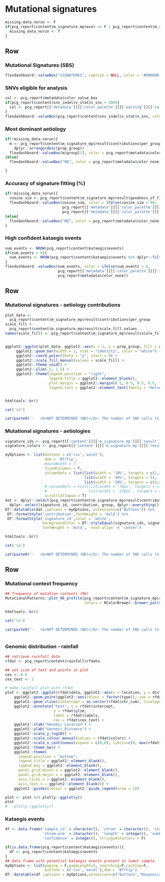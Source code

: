Mutational signatures
==================================================================


```r
missing_data_norun <- F
if(pcg_report$content$m_signature_mp$eval == F | pcg_report$content$m_signature_mp$missing_data == T){
  missing_data_norun <- T
}
```


Row
-------------------------------------

### Mutational Signatures (SBS)

```r
flexdashboard::valueBox("SIGNATURES", caption = NULL, color = '#000000', icon = NULL)
```

### SNVs eligible for analysis

```r
col <- pcg_report$metadata$color_value_box
if(pcg_report$content$snv_indel$v_stat$n_snv < 100){
  col <- pcg_report[['metadata']][['color_palette']][['warning']][['values']][1]
}
flexdashboard::valueBox(pcg_report$content$snv_indel$v_stat$n_snv, color = col, icon = "fa-dna")
```


### Most dominant aetiology

```r
if(!missing_data_norun){
  m <- pcg_report$content$m_signature_mp$result$contributions$per_group %>% 
    dplyr::arrange(desc(prop_group))
  flexdashboard::valueBox(m$group[1], color = pcg_report$metadata$color_value_box)
}else{
  flexdashboard::valueBox("ND", color = pcg_report$metadata$color_none)

}
```


### Accuracy of signature fitting (%)

```r
if(!missing_data_norun){
  cosine_sim <- pcg_report$content$m_signature_mp$result$goodness_of_fit
  flexdashboard::valueBox(cosine_sim, color = ifelse(cosine_sim > 90,
                          pcg_report[['metadata']][['color_palette']][['success']][['values']][1],
                          pcg_report[['metadata']][['color_palette']][['warning']][['values']][1]))
}else{
  flexdashboard::valueBox("ND", color = pcg_report$metadata$color_none)
}
```

### High confident kataegis events

```r
num_events <- NROW(pcg_report$content$kataegis$events)
if(num_events > 0){
  num_events <- NROW(pcg_report$content$kataegis$events %>% dplyr::filter(confidence == 3))
}
flexdashboard::valueBox(num_events, color = ifelse(num_events > 0,
                        pcg_report[['metadata']][['color_palette']][['success']][['values']][1],
                        pcg_report$metadata$color_none))
```


Row {data-height=580}
-------------------------------------

### Mutational signatures - aetiology contributions {data-width=270, data-padding=10}
    
```r

plot_data <- 
  pcg_report$content$m_signature_mp$result$contributions$per_group
scale_fill <- 
  pcg_report$content$m_signature_mp$result$scale_fill_values
names(scale_fill) <- pcg_report$content$m_signature_mp$result$scale_fill_names


ggplot2::ggplot(plot_data, ggplot2::aes(x = 2, y = prop_group, fill = group)) +
     ggplot2::geom_bar(width = 1, stat = "identity", color = "white") +
     ggplot2::coord_polar(theta = "y", start = 0) +
     ggplot2::scale_fill_manual(values = scale_fill) +
     ggplot2::theme_void() + 
     ggplot2::xlim(.5, 2.5) +
     ggplot2::theme(legend.position = "right",
                    legend.title = ggplot2::element_blank(),
                    plot.margin = ggplot2::margin(0.5, 0.5, 0.5, 0.5, "cm"),
                    legend.text = ggplot2::element_text(family = "Helvetica", size = 14))



```


```r
htmltools::br()

cat('\n')

cat(paste0('-   <b>NOT DETERMINED (ND)</b>: The number of SNV calls (n = ',nrow(pcg_report[['content']][['m_signature_mp']][['variant_set']][['all']]),') is too limited. A minimum of ',pcg_report[['metadata']][['config']][['msigs']][['mutation_limit']],' SNVs is currently required for a mutational signature analysis to be performed.'), sep ="\n")

```



### Mutational signatures - aetiologies {data-padding=10}
    
```r

signature_ids <- pcg_report[['content']][['m_signature_mp']][['result']][['contributions']][['per_signature']]$signature_id
signature_colors <- pcg_report[['content']][['m_signature_mp']][['result']][['contributions']][['per_signature']]$col

myOptions <- list(buttons = c('csv','excel'),
                  dom = 'Bfrtip', 
                  #autoWidth = T, 
                  fixedColumns = T,
                  columnDefs = list(list(width = '10%', targets = c(1,2)),
                                    list(width = '40%', targets = 5),
                                    list(width = '20%', targets = c(3,4))),
                  # columnDefs = list(list(width = '70px', targets = c(1,2)),
                  #                   list(width = '220px', targets = c(3,4))),
                  scrollCollapse = T)
dat <- dplyr::select(pcg_report$content$m_signature_mp$result$contributions$per_signature, -c(sample_id,col,prop_signature)) %>%
  dplyr::select(signature_id, contribution, group, dplyr::everything())
DT::datatable(dat ,options = myOptions, extensions=c("Buttons")) %>%
 DT::formatStyle('contribution',fontWeight = 'bold') %>%
 DT::formatStyle('signature_id',color = 'white', 
                 backgroundColor = DT::styleEqual(signature_ids, signature_colors), 
                 fontWeight = 'bold', `text-align` = 'center')

``` 

```r
htmltools::br()

cat('\n')

cat(paste0('-   <b>NOT DETERMINED (ND)</b>: The number of SNV calls (n = ',nrow(pcg_report[['content']][['m_signature_mp']][['variant_set']][['all']]),') is too limited. A minimum of ',pcg_report[['metadata']][['config']][['msigs']][['mutation_limit']],' SNVs is currently required for a mutational signature analysis to be performed.'), sep ="\n")


```


Row {.tabset .tabset-fade}
--------------------------------------------
   
### Mutational context frequency 

```r
## frequency of mutation contexts (96)
MutationalPatterns::plot_96_profile(pcg_report$content$m_signature_mp$result$mut_mat, 
                                    colors = RColorBrewer::brewer.pal(6, "Dark2"), ymax = 0.3)
```   
 
```r
htmltools::br()

cat('\n')

cat(paste0('-   <b>NOT DETERMINED (ND)</b>: The number of SNV calls (n = ',nrow(pcg_report[['content']][['m_signature_mp']][['variant_set']][['all']]),') is too limited. A minimum of ',pcg_report[['metadata']][['config']][['msigs']][['mutation_limit']],' SNVs is currently required for a mutational signature analysis to be performed.'), sep ="\n")



```   
 
 
### Genomic distribution - rainfall
    
```r

## retrieve rainfall data
rfdat <- pcg_report$content$rainfall$rfdata

## set size of text and points in plot
cex <- 0.8
cex_text <- 3

# make rainfall plot with rfdat
plot <- ggplot2::ggplot(rfdat$data, ggplot2::aes(x = location, y = distance)) +
    ggplot2::geom_point(ggplot2::aes(colour = factor(type)), cex = rfdat$cex) +
    ggplot2::geom_vline(xintercept = as.vector(rfdat$chr_cum), linetype="dotted") +
    ggplot2::annotate("text", x = rfdat$intercept, 
                      y = rfdat$ylim, 
                      label = rfdat$labels, 
                      cex = rfdat$cex_text) +
    ggplot2::xlab("Genomic Location") +
    ggplot2::ylab("Genomic Distance") +
    ggplot2::scale_y_log10() +
    ggplot2::scale_colour_manual(values = rfdat$colors) +
    ggplot2::scale_x_continuous(expand = c(0,0), limits=c(0, max(rfdat$chr_cum))) +
    ggplot2::theme_bw() +
    ggplot2::theme(
      legend.position = "bottom",
      legend.title = ggplot2::element_blank(),
      legend.key = ggplot2::element_blank(),
      panel.grid.minor.x = ggplot2::element_blank(),
      panel.grid.major.x = ggplot2::element_blank(),
      axis.ticks.x = ggplot2::element_blank(),
      axis.text.x = ggplot2::element_blank()) +
    ggplot2::guides(colour = ggplot2::guide_legend(nrow = 1))

plot <- plot %>% plotly::ggplotly()
plot
#   plotly::ggplotly()
```

### Kataegis events {data-padding=25}

```r

df <- data.frame('sample_id' = character(), 'chrom' = character(), 'start' = integer(), 'end' = integer(),
                 'chrom.arm' = character(), 'length' = integer(), 'number.mut' = integer(), 'weight.C>X' = numeric(),
                 'confidence' = integer(), stringsAsFactors = F)

if(is.data.frame(pcg_report$content$kataegis$events)){
  df <- pcg_report$content$kataegis$events
}
## data frame with potential kataegis events present in tumor sample
myOptions <- list(paging = F,pageLength=5, searching=F,caching=F,
                  buttons = c('csv','excel'),dom = 'Bfrtip')
DT::datatable(df ,options = myOptions,extensions=c("Buttons","Responsive"))

``` 
   
